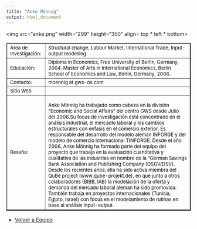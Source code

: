 ```yaml
---
title: "Anke Mönnig"
output: html_document
---
```

<html>
<body>
    
<img src="anke.png" width="299" height="350" align= top * left * bottom>

<table border="2">

<tr>
<td> <font size="2" color="black"> Área de Investigación:</font>
 </td>

<td> <font size="2" color="black"> Structural change, Labour Market, International Trade, Input-output modelling</font></td>

<tr>

<td> <font size="2" color="black"> Educación:</font>
 </td>

<td> <font size="2" color="black">   Diploma in Economics, Free University of Berlin, Germany, 2004. Master of Arts in International Economics, Berlin School of Economics and Law, Berlin, Germany, 2006. </font>
</td>

</tr>

<tr>
<td> <font size="2" color="black"> Contacto:</font> </td>

<td> <font size="2" color="black"> moennig at gws-os.com</font> </td>

</tr>

<tr> 
<td > <font size="2" color="black"> Sitio Web </font> </td> 
<td> </td>

<tr>
<td> 
<font size="2" color="black"> Reseña: </font> </td>
<td><font size="2" color="black">  
Anke Mönnig ha trabajado como cabeza en la división "Economic and Social Affairs" del centro GWS desde Julio del 2006.Su focus de investigación está concentrado en el análisis industrial, el mercadlo laboral y los cambios estructurales con enfasis en el comercio exterior. Es responsable del desarrollo del modelo aleman INFORGE y del modelo de comercio internacional TINFORGE. Desde el año 2006, Anke Mönnig ha formado parte del equipo del proyecto que trabaja en la evaluación cuantitativa y cualitativa de las industrias en nombre de la "German Savings Bank Association and Publishing Company (DSGV/DSV). Desde los recientes años, ella ha sido activa miembra del QuBe project (www.qube-projekt.de), en que junto a otros colaboradores (BIBB, IAB) la modelación de la oferta y demanda del mercado laboral aleman ha sido promovida. También trabaja en proyectos internacionales (Tunisia, Egipto, Israel) con focus en el modelamiento de rutinas en base al análisis input-output.    </font>
</td>
</tr>
</tr>


</table> 

- <a href="equipo.html"> Volver a Equipo </a>

</body>


</html>
